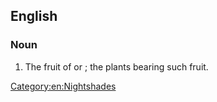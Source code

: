 ==English==
{{wikipedia}}
===Noun===
{{en-noun|head=[[kangaroo]] [[apple]]}}

# The fruit of {{taxlink|Solanum aviculare|species|noshow=1}} or {{taxlink|Solanum vescum|species|noshow=1}}; the plants bearing such fruit.

[[Category:en:Nightshades]]